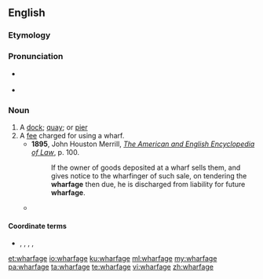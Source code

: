 ==English==

===Etymology===
{{suffix|wharf|age|lang=en}}

===Pronunciation===
* {{a|UK}} {{IPA|/ˈwɔː.fəd͡ʒ/|lang=en}}
* {{a|US}} {{IPA|/ˈwɔɹ.fəd͡ʒ/|lang=en}}

===Noun===
{{en-noun}}

# A [[dock]]; [[quay]]; or [[pier]]
# A [[fee]] charged for using a wharf.
#* '''1895''', John Houston Merrill, ''[http://books.google.com/books?id=rZ0BAAAAYAAJ&pg=PA100&dq=wharfage&ei=BY_TRr_eCqGQogKL3rzQBw The American and English Encyclopedia of Law]'', p. 100.
#*: If the owner of goods deposited at a wharf sells them, and gives notice to the wharfinger of such sale, on tendering the '''wharfage''' then due, he is discharged from liability for future '''wharfage'''.
#* {{quote-book|title=Water terminal and transfer facilities|page=537|author=United States. Army. Corps of Engineers|year=1913|passage=the '''wharfage''' or shorage rates are 10 cents per cord of wood, 10 cents per thousand feet of lumber, and 1 cent per tie, and these rates do not include handling}}

====Coordinate terms====
* {{sense|wharf usage fee}} {{l|en|shorage}}, {{l|en|demurrage}}, {{l|en|cranage}}, {{l|en|tonnage}}, {{l|en|shippage}}

[[et:wharfage]]
[[io:wharfage]]
[[ku:wharfage]]
[[ml:wharfage]]
[[my:wharfage]]
[[pa:wharfage]]
[[ta:wharfage]]
[[te:wharfage]]
[[vi:wharfage]]
[[zh:wharfage]]